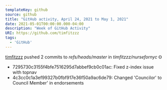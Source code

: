 ---
templateKey: github
source: github
title: "GitHub activity, April 24, 2021 to May 1, 2021"
date: 2021-05-01T00:00:00.000-04:00
description: "Week of GitHub Activity"
URI: https://github.com/timfitzzz
tags: 
  - 'GitHub'
---

[timfitzzz](https://github.com/timfitzzz) pushed 2 commits to _refs/heads/master_ in _timfitzzz/nursefornyc_ Ꙫ  
* 7295730c3155f4bfe7516295d7abbef9cb0c01ac: Fixed z-index issue with topnav  
* 4c3cc0c1a3ef99327b0fbf917e36f50a9ac6de79: Changed 'Councilor' to Council Member' in endorsements  

